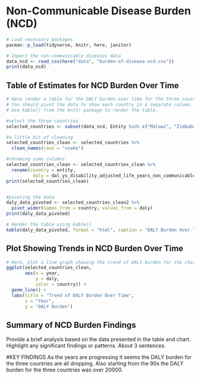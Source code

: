 # Non-Communicable Disease Burden (NCD)

```r
# Load necessary packages
pacman::p_load(tidyverse, knitr, here, janitor)

# Import the non-communicable diseases data
data_ncd <- read_csv(here("data", "burden-of-disease-ncd.csv"))
print(data_ncd)
```

## Table of Estimates for NCD Burden Over Time

```r
# Here render a table for the DALY burden over time for the three countries 
# You should pivot the data to show each country in a separate column.
# Use kable() from the knitr package to render the table.

#select the three countries
selected_countries <- subset(data_ncd, Entity %in% c("Malawi", "Zimbabwe", "Zambia"))

#a little bit of cleaning
selected_countries_clean <- selected_countries %>% 
  clean_names(case = "snake")

#renaming some columns
selected_countries_clean <- selected_countries_clean %>% 
  rename(country = entity,
          daly = dal_ys_disability_adjusted_life_years_non_communicable_diseases_sex_both_age_age_standardized_rate) %>% 
print(selected_countries_clean)


#pivoting the data
daly_data_pivoted <- selected_countries_clean2 %>%
  pivot_wider(names_from = country, values_from = daly)
print(daly_data_pivoted)

# Render the table using kable()
kable(daly_data_pivoted, format = "html", caption = "DALY Burden Over Time for Three Countries")
```

## Plot Showing Trends in NCD Burden Over Time 

```r
# Here, plot a line graph showing the trend of DALY burden for the chosen countries over time. You can use ggplot2 to create this plot. Each country's line should be a different color.
ggplot(selected_countries_clean,
       aes(x = year,
           y = daly,
           color = country)) +
  geom_line() +
  labs(title = "Trend of DALY Burden Over Time",
       x = "Year",
       y = "DALY Burden")
```

## Summary of NCD Burden Findings

Provide a brief analysis based on the data presented in the table and chart. Highlight any significant findings or patterns. About 3 sentences.

#KEY FINDINGS
As the years are progressing it seems the DALY burden for the three countries are all dropping. Also starting from the 90s the DALY burden for the three countries was over 20000.
